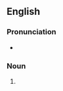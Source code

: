 {{also|Drillings}}

==English==

===Pronunciation===
* {{IPA|/ˈdɹɪlɪŋz/|lang=en}}

===Noun===
{{head|en|noun form}}

# {{plural of|drilling|lang=en}}